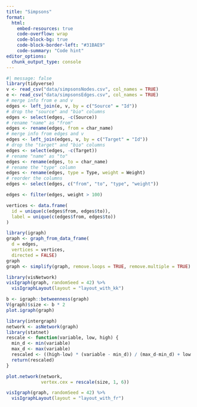 ---
title: "Simpsons"
format:
  html:
    embed-resources: true
    code-overflow: wrap
    code-block-bg: true
    code-block-border-left: "#31BAE9"
    code-summary: "Code hint"
editor_options: 
  chunk_output_type: console
---

```{r}
#| message: false
library(tidyverse)
v <- read_csv("data/simpsonsNodes.csv", col_names = TRUE)
e <- read_csv("data/simpsonsEdges.csv", col_names = TRUE)
# merge info from e and v
edges <- left_join(e, v, by = c("Source" = "Id"))
# drop the "source" and "bio" columns
edges <- select(edges, -c(Source))
# rename "name" as "from"
edges <- rename(edges, from = char_name)
# merge info from edges and v
edges <- left_join(edges, v, by = c("Target" = "Id"))
# drop the "target" and "bio" columns
edges <- select(edges, -c(Target))
# rename "name" as "to"
edges <- rename(edges, to = char_name)
# rename the "type" column
edges <- rename(edges, type = Type, weight = Weight)
# reorder the columns
edges <- select(edges, c("from", "to", "type", "weight"))

edges <- filter(edges, weight > 100)

vertices <- data.frame(
  id = unique(c(edges$from, edges$to)),
  label = unique(c(edges$from, edges$to))
)

library(igraph)
graph <- graph_from_data_frame(
  d = edges,
  vertices = vertices,
  directed = FALSE)
graph
graph <- simplify(graph, remove.loops = TRUE, remove.multiple = TRUE) 

library(visNetwork)
visIgraph(graph, randomSeed = 42) %>%
  visIgraphLayout(layout = "layout_with_kk")

b <- igraph::betweenness(graph)
V(graph)$size <- b * 2
plot.igraph(graph)

library(intergraph)
network <- asNetwork(graph)
library(statnet)
rescale <- function(variable, low, high) {
  min_d <- min(variable)
  max_d <- max(variable)
  rescaled <- ((high-low) * (variable - min_d)) / (max_d-min_d) + low
  return(rescaled)
}

plot.network(network,
             vertex.cex = rescale(size, 1, 6))

visIgraph(graph, randomSeed = 42) %>%
  visIgraphLayout(layout = "layout_with_fr")
```
